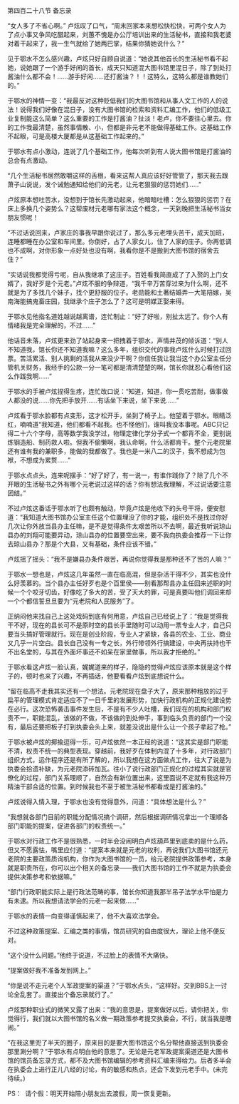 

第四百二十八节 备忘录

“女人多了不省心啊。” 卢炫叹了口气，“周末回家本来想松快松快，可两个女人为了点小事又争风吃醋起来，刘蕙不愧是办公厅培训出来的生活秘书，直接和我老婆对着干起来了，我一生气就给了她两巴掌，结果你猜她说什么？”

见于鄂水不怎么感兴趣，卢炫只好自顾自说道：“她说其他首长的生活秘书看不起她，说她跟了一个游手好闲的首长，成天只知道混大图书馆里混日子，除了到处打酱油什么都不会！……游手好闲……还打酱油？！！这特么，这特么都是谁教她们的。”

于鄂水的神情一变：“我最反对这种贬低我们的大图书馆和从事人文工作的人的说法！说得我们好像在混日子，没有大图书馆的检索和资料汇编工作，他们的低级工业复制能这么简单？这么重要的工作是打酱油？扯淡！老卢，你不要往心里去。你的工作我最清楚，虽然事情散、小，但都是非元老不能做得基础工作。这基础工作不起眼，可是高楼大厦都是从这基础工作起来的。”

于鄂水有点小激动，连说了几个基础工作，他每次听到有人说大图书馆是打酱油的总会有点激动。

“几个生活秘书居然敢嚼这样的舌根，看来这帮人真应该好好管管了，那天我去跟萧子山说说，发个诫勉通知给他们的元老，让元老狠狠的惩罚她们……”

卢炫原本想吐苦水，没想到于馆长先激动起来，他暗暗吐槽：怎么狠狠的惩罚？在床上多换几个姿势么？这帮废材元老哪有家法这个概念，一天到晚把生活秘书当女朋友惯呢！

“不过话说回来，卢家庄的事我早跟你说过了，那么多元老埋头苦干，成天加班，连睡都睡在办公室和车间里。你倒好，占了人家女儿，住了人家的庄子。你再低调也不成啊，对你形象一点好处也没有啊，我看你是不是搬到大图书馆的宿舍去住？”

“实话说我都觉得亏呢，自从我继承了这庄子。百姓看我简直成了了入赘的上门女婿了，我好歹是个元老。”卢炫不服的争辩道，“我千辛万苦穿过来为什么啊，还不就是为了多找几个妹子，找个更舒服的位子。老勋能和土著结婚弄一大笔陪嫁，吴南海能搞鬼畜庄园，我继承个庄子怎么了？这可是明媒正娶来得。

于鄂水见他指名道姓越说越离谱，连忙制止：“好了好啦，别扯太远了。你个人有情绪我是完全理解的，不过……”

他话音未落，卢炫更来劲了站起身来一把拽着于鄂水，声情并茂的倾诉道：“别人不知道我，馆长你还不知道我嘛？这么多年，组织交代的事我卢炫什么时候打过回票。苦活累活、别人挑剩的活我从来没少干啊？你信任我让我当这个办公室主任分管机关财务，我经手的公款一分一笔可都是清清楚楚的啊，馆长你就忍心看他们这么作践我啊……”

于鄂水的手被卢炫捏得生疼，连忙改口说：“知道，知道，你一贯吃苦耐，做事做人都没的说……你先把手放开……有话坐下来说，坐下来说……”

卢炫看于鄂水脸都有点变形，这才松开手，坐到了椅子上。他望着于鄂水。眼睛泛红，喃喃道“我知道，他们都看不起我。也不怪他们，谁叫我没本事呢。ABC只记得二十六个字母，高等数学我没学过，物理定律化学分子式一个都背不全，更别说炼钢造船、制药救人啦。但我不偷懒啊，我认命啊，什么活都肯干。整个元老院里还有谁有我的兼职多，能做的我都做了。我也是一米八二的汉子，我不想成为包袱，不想成为累赘……”

于鄂水点点头，连来呢摆手：“好了好了，有一说一，有谁作践你了？除了几个不开眼的生活秘书之外有哪个元老说过这样的话？你有想法我理解，不过说话要注意团结。”

不过卢炫这番话于鄂水听了也颇有触动，毕竟卢炫是他收下的头号干将，便安慰道：“我知道大图书馆办公室主任这个位置埋没了你的才能，组织处不是找过你好几次让你外放当县办主任嘛，是不是觉得条件太艰苦所以不去啊，最近我听说琼山县办的刘翔可能要异动，琼山县办的位置要空出来，要不我向执委会推荐一下让你去琼山县办？那是个大县，又有基础，条件应该不错。”

卢炫摇了摇头：“我不是嫌县办条件艰苦，再说你觉得我是那种还不了苦的人嘛？”

于鄂水一想也是，卢炫这几年虽然一直在临高混，但是杂活干得不少，其实也没什么好羡慕的。当个县办主任好歹也是个百里侯――别看那帮县办主任回来述职的时候一个个咬牙切齿，好像吃了多大的苦，受了天大的罪，可是真要叫他们调回来却一个个都信誓旦旦要为“元老院和人民服务”了。

正纳闷他来找自己上这处戏码到底有何用意，卢炫自己已经说上了：“我是觉得我干不好，现在的县长可不是原时空的县长手里随时可以动用一票专业人才，自己只要当头搞好管理就行。现在是创业阶段，专业人才紧缺，各县的农业、工业、商业又几乎一片空白。县长自己没有一专之长，外行带领外行搞建设，中央再扶持也干不出名堂的，与其在外面坏事还不如呆在家里做事，所以我才拒绝的。”

于鄂水看这卢炫一脸认真，娓娓道来的样子，隐隐的觉得卢炫应该原本就是这个样子的，顿时也来了兴趣，不再插话，他要看看卢炫到底想说什么。

“留在临高不走我其实还有一个想法。元老院现在盘子大了，原来那种粗放的过于扁平的管理模式肯定适应不了一日千里的发展形势，加快行政机构的正规化建设势在必行。这次恐怖袭击事件发生后，不是有不少人吐槽，我们现在的机构和部门权责不一，职能混乱，该做的不做，不该做的到处伸手，事到临头负责的部门一个没有，最后还要把板子打到执委会头上来，就差没说出是什么让一个孩子拿起了枪。”

于鄂水被卢炫的揶揄逗得一乐，可卢炫依然一本正经的说道：“这其实是部门职能不清，权责不统一的典型表现。穿越前，我好歹在体制内混了十多年，对行政部门组织方式，运作程序还是有所了解的，所以我想在这方面做点工作，往大了说是为执委会拾遗补缺，为元老院添砖加瓦。往小了说行政部门正规化的过程其实就是官僚化的过程，部门关系理顺了，自然会有新位置出来，这里面说不定就有我这种万精油干部合适的位置。到时候我也不至于被生活秘书都看成是打酱油的。”

卢炫说得入情入理，于鄂水也没有觉得意外，问道：“具体想法是什么？”

“我想就各部门目前的职能分配情况搞个调研，然后根据调研情况拿出一个理顺各部门职能的提案，促进各部门的权责统一。”

于鄂水对行政工作不是很熟悉，一时半会没闹明白卢炫葫芦里到底卖的是什么药，但又不愿露怯，嘴里应付道：“提案本来就是元老的权利，再说我们大图书馆还元老院的主要政策质询机构，你作为大图书馆的一员，给元老院提供政策参考，本身就是职责所在，你可以出个相关的备忘录――我们大图书馆的工作不就是为执委会提供决策参考和依据嘛。”

“部门行政职能实际上是行政法范畴的事，馆长你知道我那半吊子法学水平怕是力有未逮。所以我想请法学会的元老一起来做……”

于鄂水的表情一向变得谨慎起来了，他不大喜欢法学会。

不过这种政策提案、汇编之类的事情，馆员研究的自由度很大，理论上他不便反对。

“这个没什么问题。”他终于说道，不过脸上的表情不大痛快。

“提案做好我不准备发到网上。”

“你是说不走元老个人军政提案的渠道？”于鄂水点头，“这样好。交到BBS上一讨论全乱套了。直接出个备忘录就行了。”

卢炫那种职业式的微笑又露了出来：“我的意思是，提案做好以后，请你把关，你觉得行，我们就以大图书馆的名义做一期政策参考提交执委会，不行，就当我是瞎闹。”

“在我这里兜了半天的圈子，原来目的是要大图书馆这个名分帮他直接送到执委会那里涮分啊？”于鄂水有点明白他的意思了。无论是元老军政提案渠道还是大图书馆的馆员备忘录方式，都不及大图书馆编辑的参考资料汇编来得给力。后者多半会在执委会上进行正儿八经的讨论，有的敏感和热点，还会下发到元老手中。(未完待续。)

PS：  请个假：明天开始陪小朋友出去渡假，周一恢复更新。

